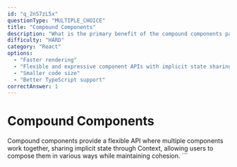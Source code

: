 ```yaml
---
id: "q_2nS7zL5x"
questionType: "MULTIPLE_CHOICE"
title: "Compound Components"
description: "What is the primary benefit of the compound components pattern?"
difficulty: "HARD"
category: "React"
options:
  - "Faster rendering"
  - "Flexible and expressive component APIs with implicit state sharing"
  - "Smaller code size"
  - "Better TypeScript support"
correctAnswer: 1
---
```


# Compound Components

Compound components provide a flexible API where multiple components work together, sharing implicit state through Context, allowing users to compose them in various ways while maintaining cohesion.
\`\`\`
